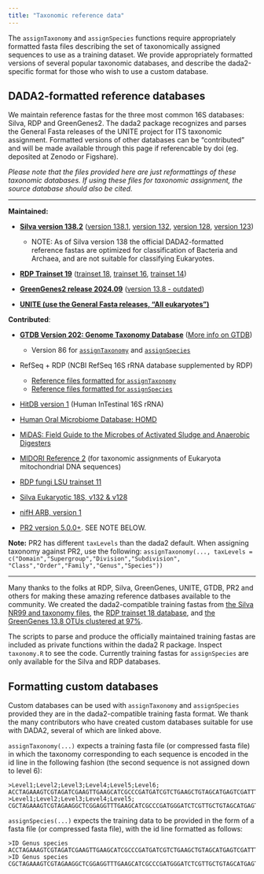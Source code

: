 ```yaml
---
title: "Taxonomic reference data"
---
```


The `assignTaxonomy` and `assignSpecies` functions require appropriately formatted fasta files describing the set of taxonomically assigned sequences to use as a training dataset. We provide appropriately formatted versions of several popular taxonomic databases, and describe the dada2-specific format for those who wish to use a custom database.

## DADA2-formatted reference databases

We maintain reference fastas for the three most common 16S databases: Silva, RDP and GreenGenes2. The dada2 package recognizes and parses the General Fasta releases of the UNITE project for ITS taxonomic assignment. Formatted versions of other databases can be "contributed" and will be made available through this page if referencable by doi (eg. deposited at Zenodo or Figshare). 

*Please note that the files provided here are just reformattings of these taxonomic databases. If using these files for taxonomic assignment, the source database should also be cited.*

--------------------------

**Maintained:**

* **[Silva version 138.2](https://zenodo.org/records/14169026)** ([version 138.1](https://doi.org/10.5281/zenodo.4587954), [version 132](https://doi.org/10.5281/zenodo.1172782), [version 128](https://doi.org/10.5281/zenodo.801831),  [version 123](http://dx.doi.org/10.5281/zenodo.158958))
  - NOTE: As of Silva version 138 the official DADA2-formatted reference fastas are optimized for classification of Bacteria and Archaea, and are not suitable for classifying Eukaryotes.


* **[RDP Trainset 19](https://zenodo.org/records/14168771)** ([trainset 18](https://doi.org/10.5281/zenodo.4310150), [trainset 16](https://doi.org/10.5281/zenodo.801827), [trainset 14](http://dx.doi.org/10.5281/zenodo.158955))

* **[GreenGenes2 release 2024.09](https://zenodo.org/records/14169078)** ([version 13.8 - outdated](http://dx.doi.org/10.5281/zenodo.158955))

* **[UNITE (use the General Fasta releases, "All eukaryotes")](https://unite.ut.ee/repository.php)**

**Contributed**:

* **[GTDB Version 202: Genome Taxonomy Database](https://zenodo.org/record/4735821)** ([More info on GTDB](http://gtdb.ecogenomic.org/)) 
    + Version 86 for [`assignTaxonomy`](https://zenodo.org/record/2541239) and [`assignSpecies`](https://zenodo.org/record/2658728#.XM7qtBNKhYh)

* RefSeq + RDP (NCBI RefSeq 16S rRNA database supplemented by RDP)
    + [Reference files formatted for `assignTaxonomy`](https://zenodo.org/record/2541239)
    + [Reference files formatted for `assignSpecies`](https://zenodo.org/record/2658728#.XM7qtBNKhYh)  
    
* [HitDB version 1](http://doi.org/10.5281/zenodo.159205) (Human InTestinal 16S rRNA)

* [Human Oral Microbiome Database: HOMD](https://doi.org/10.5281/zenodo.7380291)

* [MiDAS: Field Guide to the Microbes of Activated Sludge and Anaerobic Digesters](https://midasfieldguide.org/guide/downloads)

* [MIDORI Reference 2](http://www.reference-midori.info/index.html) (for taxonomic assignments of Eukaryota mitochondrial DNA sequences)

* [RDP fungi LSU trainset 11](https://doi.org/10.5281/zenodo.835612)

* [Silva Eukaryotic 18S, v132 & v128](https://zenodo.org/record/1447330)

* [nifH ARB, version 1](https://doi.org/10.5281/zenodo.3958364)

* [PR2 version 5.0.0+](https://github.com/vaulot/pr2_database/releases). SEE NOTE BELOW.

**Note:** PR2 has different `taxLevels` than the dada2 default. When assigning taxonomy against PR2, use the following: `assignTaxonomy(..., taxLevels = c("Domain","Supergroup","Division","Subdivision", "Class","Order","Family","Genus","Species"))`


--------------------------

Many thanks to the folks at RDP, Silva, GreenGenes, UNITE, GTDB, PR2 and others for making these amazing reference datbases available to the community. We created the dada2-compatible training fastas from [the Silva NR99 and taxonomy files](https://www.arb-silva.de/no_cache/download/archive/release_138_1/Exports/), the [RDP trainset 18 database](https://sourceforge.net/p/rdp-classifier/news/2020/07/rdp-classifier-213-july-2020-release-note/), and [the GreenGenes 13.8 OTUs clustered at 97\%](ftp://greengenes.microbio.me/greengenes_release/gg_13_8_otus/).

The scripts to parse and produce the officially maintained training fastas are included as private functions within the dada2 R package. Inspect `taxonomy.R` to see the code. Currently training fastas for `assignSpecies` are only available for the Silva and RDP databases. 

## Formatting custom databases

Custom databases can be used with `assignTaxonomy` and `assignSpecies` provided they are in the dada2-compatible training fasta format. We thank the many contributors who have created custom databases suitable for use with DADA2, several of which are linked above.

`assignTaxonomy(...)` expects a training fasta file (or compressed fasta file) in which the taxonomy corresponding to each sequence is encoded in the id line in the following fashion (the second sequence is not assigned down to level 6):

```
>Level1;Level2;Level3;Level4;Level5;Level6;
ACCTAGAAAGTCGTAGATCGAAGTTGAAGCATCGCCCGATGATCGTCTGAAGCTGTAGCATGAGTCGATTTTCACATTCAGGGATACCATAGGATAC
>Level1;Level2;Level3;Level4;Level5;
CGCTAGAAAGTCGTAGAAGGCTCGGAGGTTTGAAGCATCGCCCGATGGGATCTCGTTGCTGTAGCATGAGTACGGACATTCAGGGATCATAGGATAC
```

`assignSpecies(...)` expects the training data to be provided in the form of a fasta file (or compressed fasta file), with the id line formatted as follows:

```
>ID Genus species
ACCTAGAAAGTCGTAGATCGAAGTTGAAGCATCGCCCGATGATCGTCTGAAGCTGTAGCATGAGTCGATTTTCACATTCAGGGATACCATAGGATAC
>ID Genus species
CGCTAGAAAGTCGTAGAAGGCTCGGAGGTTTGAAGCATCGCCCGATGGGATCTCGTTGCTGTAGCATGAGTACGGACATTCAGGGATCATAGGATAC
```
